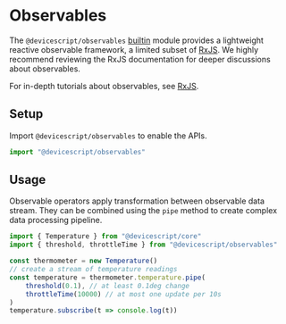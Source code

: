 # Observables

The `@devicescript/observables` [builtin](/developer/builtin-packages) module provides a lightweight reactive observable framework, a limited subset of [RxJS](https://rxjs.dev).
We highly recommend reviewing the RxJS documentation for deeper discussions about observables.

For in-depth tutorials about observables, see [RxJS](https://rxjs.dev/).

## Setup

Import `@devicescript/observables` to enable the APIs.

```ts skip
import "@devicescript/observables"
```

## Usage

Observable operators apply transformation between observable data stream. They can be combined using the `pipe`
method to create complex data processing pipeline.

```ts
import { Temperature } from "@devicescript/core"
import { threshold, throttleTime } from "@devicescript/observables"

const thermometer = new Temperature()
// create a stream of temperature readings
const temperature = thermometer.temperature.pipe(
    threshold(0.1), // at least 0.1deg change
    throttleTime(10000) // at most one update per 10s
)
temperature.subscribe(t => console.log(t))
```
